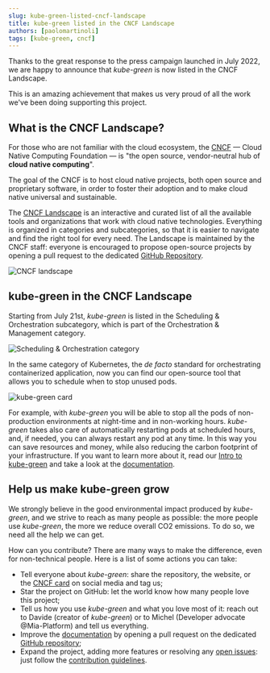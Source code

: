 ```yaml
---
slug: kube-green-listed-cncf-landscape 
title: kube-green listed in the CNCF Landscape
authors: [paolomartinoli]
tags: [kube-green, cncf]
---
```


Thanks to the great response to the press campaign launched in July 2022, we are happy to announce that *kube-green* is now listed in the CNCF Landscape.

This is an amazing achievement that makes us very proud of all the work we've been doing supporting this project.

## What is the CNCF Landscape?

For those who are not familiar with the cloud ecosystem, the [CNCF](https://www.cncf.io/) — Cloud Native Computing Foundation — is "the open source, vendor-neutral hub of **cloud native computing**".

The goal of the CNCF is to host cloud native projects, both open source and proprietary software, in order to foster their adoption and to make cloud native universal and sustainable.

The [CNCF Landscape](https://landscape.cncf.io/) is an interactive and curated list of all the available tools and organizations that work with cloud native technologies. 
Everything is organized in categories and subcategories, so that it is easier to navigate and find the right tool for every need. 
The Landscape is maintained by the CNCF staff: everyone is encouraged to propose open-source projects by opening a pull request to the dedicated [GitHub Repository](https://github.com/cncf/landscape).

![CNCF landscape](/img/cncf-landscape.png)

## kube-green in the CNCF Landscape

Starting from July 21st, *kube-green* is listed in the Scheduling & Orchestration subcategory, which is part of the Orchestration & Management category.

![Scheduling & Orchestration category](/img/cncf-landscape-category.png)

In the same category of Kubernetes, the *de facto* standard for orchestrating containerized application, now you can find our open-source tool that allows you to schedule when to stop unused pods.

![kube-green card](/img/cncf-landscape-card.png)

For example, with *kube-green* you will be able to stop all the pods of non-production environments at night-time and in non-working hours. *kube-green* takes also care of automatically restarting pods at scheduled hours, and, if needed, you can always restart any pod at any time.
In this way you can save resources and money, while also reducing the carbon footprint of your infrastructure.
If you want to learn more about it, read our [Intro to kube-green](/blog/welcome-blog-post) and take a look at the [documentation](/docs/getting-started).

## Help us make kube-green grow

We strongly believe in the good environmental impact produced by *kube-green*, and we strive to reach as many people as possible: the more people use *kube-green*, the more we reduce overall CO2 emissions. To do so, we need all the help we can get.

How can you contribute? There are many ways to make the difference, even for non-technical people. Here is a list of some actions you can take:

- Tell everyone about *kube-green*: share the repository, the website, or the [CNCF card](https://landscape.cncf.io/card-mode?category=orchestration-management&selected=kube-green) on social media and tag us;
- Star the project on GitHub: let the world know how many people love this project;
- Tell us how you use *kube-green* and what you love most of it: reach out to Davide (creator of *kube-green*) or to Michel (Developer advocate @Mia-Platform) and tell us everything.
- Improve the [documentation](/docs/getting-started) by opening a pull request on the dedicated [GitHub repository](https://github.com/kube-green/kube-green.github.io);
- Expand the project, adding more features or resolving any [open issues](https://github.com/kube-green/kube-green/issues): just follow the [contribution guidelines](https://github.com/kube-green/kube-green/blob/main/CONTRIBUTING.md).